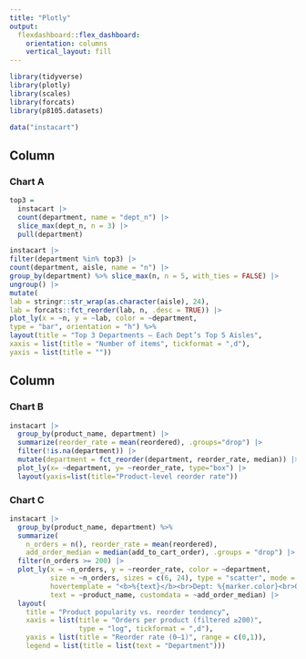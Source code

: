 ```yaml
---
title: "Plotly"
output:
  flexdashboard::flex_dashboard:
    orientation: columns
    vertical_layout: fill
---
```


```r
library(tidyverse)
library(plotly)
library(scales)
library(forcats)
library(p8105.datasets)
```


```r
data("instacart")
```

Column {data-width=650}
-----------------------------------------------------------------------

### Chart A

```r
top3 =
  instacart |>
  count(department, name = "dept_n") |>
  slice_max(dept_n, n = 3) |>
  pull(department)

instacart |>
filter(department %in% top3) |>
count(department, aisle, name = "n") |>
group_by(department) %>% slice_max(n, n = 5, with_ties = FALSE) |>
ungroup() |>
mutate(
lab = stringr::str_wrap(as.character(aisle), 24),
lab = forcats::fct_reorder(lab, n, .desc = TRUE)) |>
plot_ly(x = ~n, y = ~lab, color = ~department,
type = "bar", orientation = "h") %>%
layout(title = "Top 3 Departments — Each Dept’s Top 5 Aisles",
xaxis = list(title = "Number of items", tickformat = ",d"),
yaxis = list(title = ""))
```

Column {data-width=350}
-----------------------------------------------------------------------

### Chart B

```r
instacart |> 
  group_by(product_name, department) |>
  summarize(reorder_rate = mean(reordered), .groups="drop") |>
  filter(!is.na(department)) |>
  mutate(department = fct_reorder(department, reorder_rate, median)) |>
  plot_ly(x= ~department, y= ~reorder_rate, type="box") |>
  layout(yaxis=list(title="Product-level reorder rate"))
```

### Chart C

```r
instacart |>
  group_by(product_name, department) %>%
  summarize(
    n_orders = n(), reorder_rate = mean(reordered), 
    add_order_median = median(add_to_cart_order), .groups = "drop") |>
  filter(n_orders >= 200) |>
  plot_ly(x = ~n_orders, y = ~reorder_rate, color = ~department, 
          size = ~n_orders, sizes = c(6, 24), type = "scatter", mode = "markers",
          hovertemplate = "<b>%{text}</b><br>Dept: %{marker.color}<br>Orders: %{x:,}<br>Reorder rate: %{y:.2f}<br>Median add pos: %{customdata}<extra></extra>",
          text = ~product_name, customdata = ~add_order_median) |>
  layout(
    title = "Product popularity vs. reorder tendency",
    xaxis = list(title = "Orders per product (filtered ≥200)",
                 type = "log", tickformat = ",d"),
    yaxis = list(title = "Reorder rate (0–1)", range = c(0,1)),
    legend = list(title = list(text = "Department")))
```

